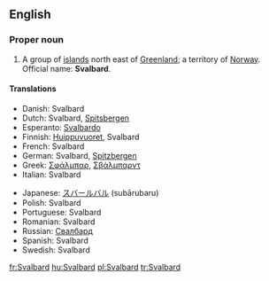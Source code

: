 ==English==

===Proper noun===
{{wikipedia}}
{{en-proper noun}}

# A group of [[island]]s north east of [[Greenland]]; a territory of [[Norway]]. Official name: '''Svalbard'''.

====Translations====
{{top}}
*Danish: Svalbard
*Dutch: Svalbard, [[Spitsbergen]]
*Esperanto: [[Svalbardo]]
*Finnish: [[Huippuvuoret]], Svalbard
*French: Svalbard
*German: Svalbard, [[Spitzbergen]]
*Greek: [[Σφάλμπαρ]], [[Σβάλμπαρντ]]
*Italian: Svalbard
{{mid}}
*Japanese: [[スバールバル]] (subārubaru)
*Polish: Svalbard
*Portuguese: Svalbard
*Romanian: Svalbard {{n}}
*Russian: [[Свалбард]]
*Spanish: Svalbard
*Swedish: Svalbard
{{bottom}}

[[fr:Svalbard]]
[[hu:Svalbard]]
[[pl:Svalbard]]
[[tr:Svalbard]]